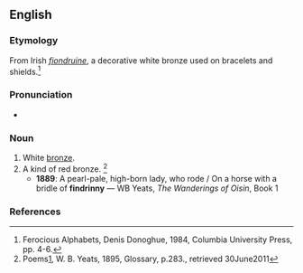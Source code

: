 ==English==

===Etymology===
From Irish ''[[fiondruine]]'', a decorative white bronze used on bracelets and shields.<ref name="Donoghue 1984">Ferocious Alphabets, Denis Donoghue, 1984, Columbia University Press, pp. 4-6.</ref>

<!-- <ref name="Donoghue 1984">{{citation | last=Donoghue | first=Denis | title=Ferocious Alphabets | pages=4-6 | publisher=Columbia University Press | year=1984 | ISBN=0-231-05823-3}}</ref> -->

===Pronunciation===
* {{IPA|/ˈfɪndɹɪni/|lang=en}}

===Noun===
{{en-noun|-}}

# White [[bronze]].
# A kind of red bronze. <ref>Poems[http://www.scribd.com/doc/35178129/POEMS-BY-W-B-YEATS], W. B. Yeats, 1895, Glossary, p.283., retrieved 30June2011</ref>
#* '''1889''': A pearl-pale, high-born lady, who rode / On a horse with a bridle of '''findrinny''' — WB Yeats, ''The Wanderings of Oisin'', Book 1

===References===
<references/>